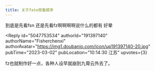```yaml
---
title: 关于fate观看顺序
---
```



<Forum groupName="动画番剧" groupUrl="https://www.douban.com/group/596353/" archivedAt="2025-05-16T14:45:17.399Z">
  <Post
    id="283899079"
    title="关于fate观看顺序"
    url="https://www.douban.com/group/topic/283899079/?_spm_id=MjAyMjM1NTc4"
    pubTime="2023-03-02"
    highlightUserId="191397140"
  >
到底是先看fsn 还是先看fz啊啊啊啊说什么的都有 好晕

<Reply
  id="5047753534"
  authorId="191397140"
  authorName="Fisherchenxi"
  authorAvatar="https://img1.doubanio.com/icon/up191397140-20.jpg"
  pubTime="2023-03-02"
  pubLocation="10:14:30 江苏"
  upvotes={3}
>
fz也就制作好一点，各种人设早就崩到九霄云外去了。
</Reply>
  </Post>
</Forum>
